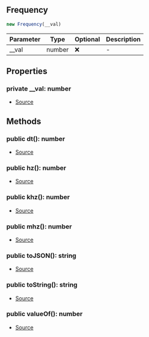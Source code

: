 ## Frequency

```typescript
new Frequency(__val)
```
| Parameter | Type | Optional | Description |
| ----------- | ----------- | ----------- | ----------- |
| __val | number | ❌ | - |

## Properties
### private  __val: number
- [Source](https://github.com/Androz2091/discord-player/blob/e435396/packages/equalizer/src/utils/Frequency.ts#L2)
## Methods
### public  dt(): number
- [Source](https://github.com/Androz2091/discord-player/blob/e435396/packages/equalizer/src/utils/Frequency.ts#L19)
### public  hz(): number
- [Source](https://github.com/Androz2091/discord-player/blob/e435396/packages/equalizer/src/utils/Frequency.ts#L15)
### public  khz(): number
- [Source](https://github.com/Androz2091/discord-player/blob/e435396/packages/equalizer/src/utils/Frequency.ts#L7)
### public  mhz(): number
- [Source](https://github.com/Androz2091/discord-player/blob/e435396/packages/equalizer/src/utils/Frequency.ts#L11)
### public  toJSON(): string
- [Source](https://github.com/Androz2091/discord-player/blob/e435396/packages/equalizer/src/utils/Frequency.ts#L31)
### public  toString(): string
- [Source](https://github.com/Androz2091/discord-player/blob/e435396/packages/equalizer/src/utils/Frequency.ts#L27)
### public  valueOf(): number
- [Source](https://github.com/Androz2091/discord-player/blob/e435396/packages/equalizer/src/utils/Frequency.ts#L23)